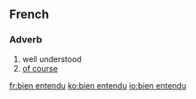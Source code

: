 ==French==

===Adverb===
{{infl|fr|adverb|head=[[bien]] [[entendu]]}}

# well understood
# [[of course]]

[[fr:bien entendu]]
[[ko:bien entendu]]
[[io:bien entendu]]